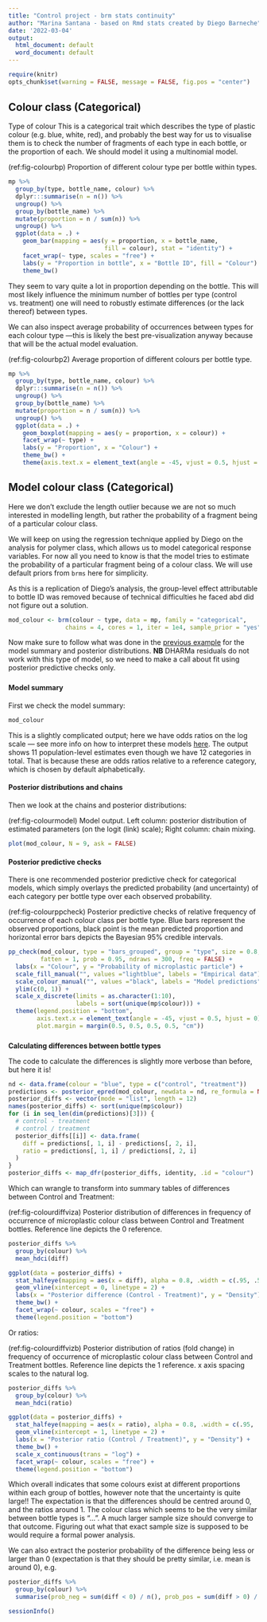 ---
title: "Control project - brm stats continuity"
author: "Marina Santana - based on Rmd stats created by Diego Barneche"
date: '2022-03-04'
output:
  html_document: default
  word_document: default
---


```{r setup, include = FALSE}
require(knitr)
opts_chunk$set(warning = FALSE, message = FALSE, fig.pos = "center")

```

<div style="margin-bottom:30px;">
</div>
## Colour class (Categorical)

Type of colour This is a categorical trait which describes the type of plastic colour (e.g. blue, white, red), and probably the best way for us to visualise them is to check the number of fragments of each type in each bottle, or the proportion of each. We should model it using a multinomial model.

(ref:fig-colourbp) Proportion of different colour type per bottle within types.

```{r colourbp, fig.width = 10, fig.height = 5, fig.cap = "(ref:fig-colourbp)", cache = TRUE, dependson = "data"}
mp %>%
  group_by(type, bottle_name, colour) %>%
  dplyr:::summarise(n = n()) %>%
  ungroup() %>%
  group_by(bottle_name) %>%
  mutate(proportion = n / sum(n)) %>%
  ungroup() %>%
  ggplot(data = .) +
    geom_bar(mapping = aes(y = proportion, x = bottle_name,
                           fill = colour), stat = "identity") +
    facet_wrap(~ type, scales = "free") +
    labs(y = "Proportion in bottle", x = "Bottle ID", fill = "Colour") +
    theme_bw()
```

They seem to vary quite a lot in proportion depending on the bottle. This will most likely influence the minimum number of bottles per type (control vs. treatment) one will need to robustly estimate differences (or the lack thereof) between types.

We can also inspect average probability of occurrences between types for each colour type ---this is likely the best pre-visualization anyway because that will be the actual model evaluation.

(ref:fig-colourbp2) Average proportion of different colours per bottle type.

```{r colourbp2, fig.width = 10, fig.height = 5, fig.cap = "(ref:fig-colourbp2)", cache = TRUE, dependson = "data"}
mp %>%
  group_by(type, bottle_name, colour) %>%
  dplyr:::summarise(n = n()) %>%
  ungroup() %>%
  group_by(bottle_name) %>%
  mutate(proportion = n / sum(n)) %>%
  ungroup() %>%
  ggplot(data = .) +
    geom_boxplot(mapping = aes(y = proportion, x = colour)) +
    facet_wrap(~ type) +
    labs(y = "Proportion", x = "Colour") +
    theme_bw() +
    theme(axis.text.x = element_text(angle = -45, vjust = 0.5, hjust = 0))
```
## Model colour class (Categorical)

Here we don't exclude the length outlier because we are not so much interested in modelling length, but rather the probability of a fragment being of a particular colour class.

We will keep on using the regression technique applied by Diego on the analysis for polymer class, which allows us to model categorical response variables. For now all you need to know is that the model tries to estimate the probability of a particular fragment being of a colour class. We will use default priors from `brms` here for simplicity.

As this is a replication of Diego's analysis, the group-level effect attributable to bottle ID was removed because of technical difficulties he faced abd did not figure out a solution.

```{r colourmodel1, cache = TRUE, dependson = "data"}

mod_colour <- brm(colour ~ type, data = mp, family = "categorical",
                chains = 4, cores = 1, iter = 1e4, sample_prior = "yes")

```

Now make sure to follow what was done in the [previous example](#cont) for the model summary and posterior distributions. **NB** DHARMa residuals do not work with this type of model, so we need to make a call about fit using posterior predictive checks only.

### {.toc-ignore .unnumbered .tabset .tabset-pills}

#### Model summary {.unnumbered}

First we check the model summary:

```{r cache = TRUE, dependson = "colourmodel"}

mod_colour

```

This is a slightly complicated output; here we have odds ratios on the log scale --- see more info on how to interpret these models [here](https://discourse.mc-stan.org/t/interpreting-results-from-categorical-with-brm/4120). The output shows 11 population-level estimates even though we have 12 categories in total. That is because these are odds ratios relative to a reference category, which is chosen by default alphabetically.

#### Posterior distributions and chains {.unnumbered}

Then we look at the chains and posterior distributions:

(ref:fig-colourmodel) Model output. Left column: posterior distribution of estimated parameters (on the logit (link) scale); Right column: chain mixing.

```{r colourmodel2, fig.width = 6, fig.height = 12, fig.cap = "(ref:fig-colourmodel)", cache = TRUE, dependson = "colourmodel", fig.keep = "all"}

plot(mod_colour, N = 9, ask = FALSE)

```

#### Posterior predictive checks {.unnumbered}

There is one recommended posterior predictive check for categorical models, which simply overlays the predicted probability (and uncertainty) of each category per bottle type over each observed probability.

(ref:fig-colourppcheck) Posterior predictive checks of relative frequency of occurrence of each colour class per bottle type. Blue bars represent the observed proportions, black point is the mean predicted proportion and horizontal error bars depicts the Bayesian 95% credible intervals.

```{r colourppcheck, fig.width = 7.9, fig.height = 5.1, fig.cap = "(ref:fig-colourppcheck)", cache = TRUE, dependson = "colourmodel"}

pp_check(mod_colour, type = "bars_grouped", group = "type", size = 0.8,
         fatten = 1, prob = 0.95, ndraws = 300, freq = FALSE) +
  labs(x = "Colour", y = "Probability of microplastic particle") +
  scale_fill_manual("", values ="lightblue", labels = "Empirical data") +
  scale_colour_manual("", values ="black", labels = "Model predictions") +
  ylim(c(0, 1)) +
  scale_x_discrete(limits = as.character(1:10),
                   labels = sort(unique(mp$colour))) +
  theme(legend.position = "bottom",
        axis.text.x = element_text(angle = -45, vjust = 0.5, hjust = 0),
        plot.margin = margin(0.5, 0.5, 0.5, 0.5, "cm"))
```

### {.toc-ignore .unnumbered .tabset .tabset-pills}

**Calculating differences between bottle types**

The code to calculate the differences is slightly more verbose than before, but here it is!

```{r colourdiff, cache = TRUE, dependson = "colourmodel"}

nd <- data.frame(colour = "blue", type = c("control", "treatment"))
predictions <- posterior_epred(mod_colour, newdata = nd, re_formula = NA)
posterior_diffs <- vector(mode = "list", length = 12)
names(posterior_diffs) <- sort(unique(mp$colour))
for (i in seq_len(dim(predictions)[3])) {
  # control - treatment
  # control / treatment
  posterior_diffs[[i]] <- data.frame(
    diff = predictions[, 1, i] - predictions[, 2, i],
    ratio = predictions[, 1, i] / predictions[, 2, i]
  )
}
posterior_diffs <- map_dfr(posterior_diffs, identity, .id = "colour")
```

Which can wrangle to transform into summary tables of differences between Control and Treatment:

(ref:fig-colourdiffviza) Posterior distribution of differences in frequency of occurrence of microplastic colour class between Control and Treatment bottles. Reference line depicts the 0 reference.

```{r colourdiffviza, fig.width = 7.9, fig.height = 5.1, fig.cap = "(ref:fig-colourdiffviza)", cache = TRUE, dependson = "colourdiff"}

posterior_diffs %>%
  group_by(colour) %>%
  mean_hdci(diff)

ggplot(data = posterior_diffs) +
  stat_halfeye(mapping = aes(x = diff), alpha = 0.8, .width = c(.95, .5)) +
  geom_vline(xintercept = 0, linetype = 2) +
  labs(x = "Posterior difference (Control - Treatment)", y = "Density") +
  theme_bw() +
  facet_wrap(~ colour, scales = "free") +
  theme(legend.position = "bottom")

```

Or ratios:

(ref:fig-colourdiffvizb) Posterior distribution of ratios (fold change) in frequency of occurrence of microplastic colour class between Control and Treatment bottles. Reference line depicts the 1 reference. x axis spacing scales to the natural log.

```{r colourdiffvizb, fig.width = 7.9, fig.height = 5.1, fig.cap = "(ref:fig-colourdiffvizb)", cache = TRUE, dependson = "colourdiff"}

posterior_diffs %>%
  group_by(colour) %>%
  mean_hdci(ratio)

ggplot(data = posterior_diffs) +
  stat_halfeye(mapping = aes(x = ratio), alpha = 0.8, .width = c(.95, .5)) +
  geom_vline(xintercept = 1, linetype = 2) +
  labs(x = "Posterior ratio (Control / Treatment)", y = "Density") +
  theme_bw() +
  scale_x_continuous(trans = "log") +
  facet_wrap(~ colour, scales = "free") +
  theme(legend.position = "bottom")


```

Which overall indicates that some colours exist at different proportions within each group of bottles, however note that the uncertainty is quite large!! The expectation is that the differences should be centred around 0, and the ratios around 1. The colour class which seems to be the very similar between bottle types is "...". A much larger sample size should converge to that outcome. Figuring out what that exact sample size is supposed to be would require a formal power analysis.

We can also extract the posterior probability of the difference being less or larger than 0 (expectation is that they should be pretty similar, i.e. mean is around 0), e.g.

```{r polydiffprobs, cache = TRUE, dependson = "polydiff"}

posterior_diffs %>%
  group_by(colour) %>%
  summarise(prob_neg = sum(diff < 0) / n(), prob_pos = sum(diff > 0) / n())
```
```{r, results = "markup"}
sessionInfo()
```